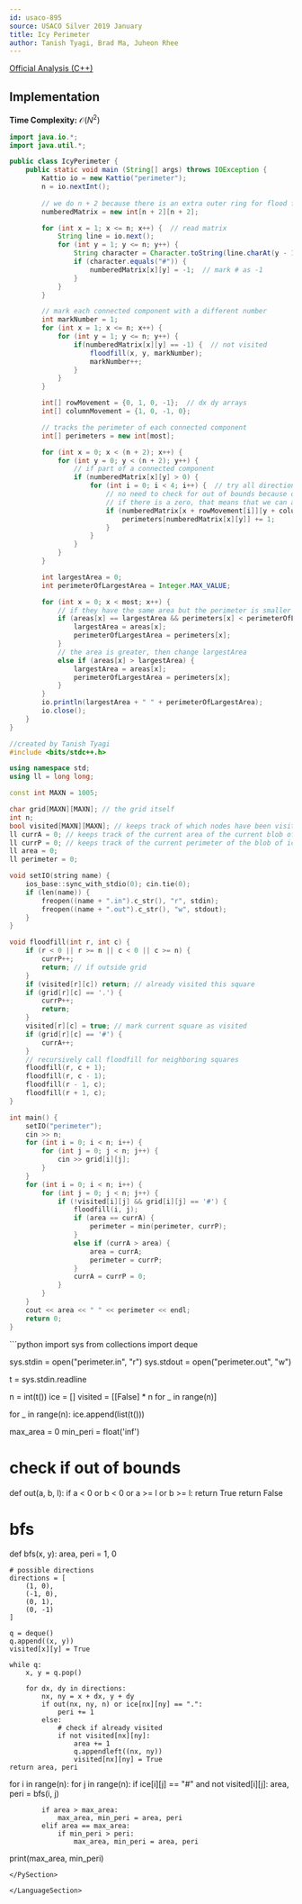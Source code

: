 ```yaml
---
id: usaco-895
source: USACO Silver 2019 January
title: Icy Perimeter
author: Tanish Tyagi, Brad Ma, Juheon Rhee
---
```


[Official Analysis (C++)](http://www.usaco.org/current/data/sol_perimeter_silver_jan19.html)

## Implementation
**Time Complexity:** $\mathcal{O}(N^2)$

<LanguageSection>
	
<JavaSection>
	
```java
import java.io.*;
import java.util.*;

public class IcyPerimeter {
	public static void main (String[] args) throws IOException {
		Kattio io = new Kattio("perimeter");
		n = io.nextInt();
	
		// we do n + 2 because there is an extra outer ring for flood fill
		numberedMatrix = new int[n + 2][n + 2];

		for (int x = 1; x <= n; x++) {  // read matrix
			String line = io.next();
			for (int y = 1; y <= n; y++) {
				String character = Character.toString(line.charAt(y - 1));
				if (character.equals("#")) {
					numberedMatrix[x][y] = -1;  // mark # as -1
				}
			}
		}

		// mark each connected component with a different number
		int markNumber = 1;
		for (int x = 1; x <= n; x++) {
			for (int y = 1; y <= n; y++) {
				if(numberedMatrix[x][y] == -1) {  // not visited
					floodfill(x, y, markNumber);
					markNumber++;
				}
			}
		}

		int[] rowMovement = {0, 1, 0, -1};  // dx dy arrays
		int[] columnMovement = {1, 0, -1, 0};

		// tracks the perimeter of each connected component
		int[] perimeters = new int[most]; 

		for (int x = 0; x < (n + 2); x++) {
			for (int y = 0; y < (n + 2); y++) {
				// if part of a connected component
				if (numberedMatrix[x][y] > 0) {
					for (int i = 0; i < 4; i++) {  // try all directions
						// no need to check for out of bounds because of our outer ring
						// if there is a zero, that means that we can add one to the perimeter
						if (numberedMatrix[x + rowMovement[i]][y + columnMovement[i]] == 0) {
							perimeters[numberedMatrix[x][y]] += 1;
						}
					}
				}
			}
		}

		int largestArea = 0;
		int perimeterOfLargestArea = Integer.MAX_VALUE;

		for (int x = 0; x < most; x++) {
			// if they have the same area but the perimeter is smaller
			if (areas[x] == largestArea && perimeters[x] < perimeterOfLargestArea) {
				largestArea = areas[x];
				perimeterOfLargestArea = perimeters[x];
			}
			// the area is greater, then change largestArea
			else if (areas[x] > largestArea) {
				largestArea = areas[x];
				perimeterOfLargestArea = perimeters[x];
			}
		}
		io.println(largestArea + " " + perimeterOfLargestArea);
		io.close();
	}
}
```
	
</JavaSection>

<CPPSection>

```cpp
//created by Tanish Tyagi
#include <bits/stdc++.h>

using namespace std;
using ll = long long;

const int MAXN = 1005;

char grid[MAXN][MAXN]; // the grid itself
int n;
bool visited[MAXN][MAXN]; // keeps track of which nodes have been visited
ll currA = 0; // keeps track of the current area of the current blob of ice cream
ll currP = 0; // keeps track of the current perimeter of the blob of ice cream
ll area = 0;
ll perimeter = 0;

void setIO(string name) {
	ios_base::sync_with_stdio(0); cin.tie(0);
	if (len(name)) {
		freopen((name + ".in").c_str(), "r", stdin);
		freopen((name + ".out").c_str(), "w", stdout);
	}
}

void floodfill(int r, int c) {
	if (r < 0 || r >= n || c < 0 || c >= n) {
		currP++;
		return; // if outside grid
	}
	if (visited[r][c]) return; // already visited this square
	if (grid[r][c] == '.') {
		currP++;
		return;
	}
	visited[r][c] = true; // mark current square as visited
	if (grid[r][c] == '#') {
		currA++;
	}
	// recursively call floodfill for neighboring squares
	floodfill(r, c + 1);
	floodfill(r, c - 1);
	floodfill(r - 1, c);
	floodfill(r + 1, c);
}

int main() {
	setIO("perimeter");
	cin >> n;
	for (int i = 0; i < n; i++) {
		for (int j = 0; j < n; j++) {
			cin >> grid[i][j];
		}
	}
	for (int i = 0; i < n; i++) {
		for (int j = 0; j < n; j++) {
			if (!visited[i][j] && grid[i][j] == '#') {
				floodfill(i, j);
				if (area == currA) {
					perimeter = min(perimeter, currP);
				}
				else if (currA > area) {
					area = currA;
					perimeter = currP;
				}
				currA = currP = 0;
			}
		}
	}
	cout << area << " " << perimeter << endl;
	return 0;
}
```

</CPPSection>

<PySection>
```python
import sys
from collections import deque

sys.stdin = open("perimeter.in", "r")
sys.stdout = open("perimeter.out", "w")

t = sys.stdin.readline

n = int(t())
ice = []
visited = [[False] * n for _ in range(n)]

for _ in range(n):
	ice.append(list(t()))

max_area = 0
min_peri = float('inf')

# check if out of bounds
def out(a, b, l):
	if a < 0 or b < 0 or a >= l or b >= l:
		return True
	return False

# bfs
def bfs(x, y):
	area, peri = 1, 0

	# possible directions
	directions = [
		(1, 0),
		(-1, 0),
		(0, 1),
		(0, -1)
	]

	q = deque()
	q.append((x, y))
	visited[x][y] = True

	while q:
		x, y = q.pop()

		for dx, dy in directions:
			nx, ny = x + dx, y + dy
			if out(nx, ny, n) or ice[nx][ny] == ".":
				peri += 1
			else:
				# check if already visited 
				if not visited[nx][ny]:
					area += 1
					q.appendleft((nx, ny))
					visited[nx][ny] = True
	return area, peri

for i in range(n):
	for j in range(n):
		if ice[i][j] == "#" and not visited[i][j]:
			area, peri = bfs(i, j)

			if area > max_area:
				max_area, min_peri = area, peri
			elif area == max_area:
				if min_peri > peri:
					max_area, min_peri = area, peri

print(max_area, min_peri)
```
</PySection>

</LanguageSection>
